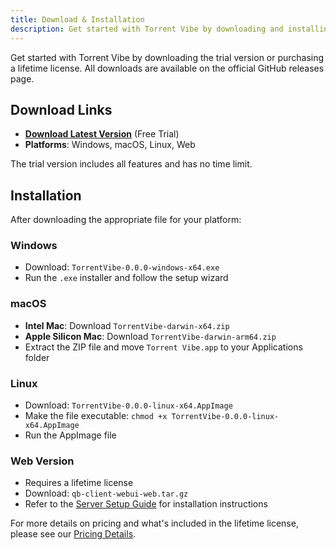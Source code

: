 ```yaml
---
title: Download & Installation
description: Get started with Torrent Vibe by downloading and installing the application
---
```


Get started with Torrent Vibe by downloading the trial version or purchasing a lifetime license. All downloads are available on the official GitHub releases page.

## Download Links

- **[Download Latest Version](https://github.com/Torrent-Vibe/Torrent-Vibe/releases)** (Free Trial)
- **Platforms**: Windows, macOS, Linux, Web

The trial version includes all features and has no time limit.

## Installation

After downloading the appropriate file for your platform:

### Windows
- Download: `TorrentVibe-0.0.0-windows-x64.exe`
- Run the `.exe` installer and follow the setup wizard

### macOS
- **Intel Mac**: Download `TorrentVibe-darwin-x64.zip`
- **Apple Silicon Mac**: Download `TorrentVibe-darwin-arm64.zip`
- Extract the ZIP file and move `Torrent Vibe.app` to your Applications folder

### Linux
- Download: `TorrentVibe-0.0.0-linux-x64.AppImage`
- Make the file executable: `chmod +x TorrentVibe-0.0.0-linux-x64.AppImage`
- Run the AppImage file

### Web Version
- Requires a lifetime license
- Download: `qb-client-webui-web.tar.gz`
- Refer to the [Server Setup Guide](../advanced/server-setup.mdx) for installation instructions

For more details on pricing and what's included in the lifetime license, please see our [Pricing Details](pricing).